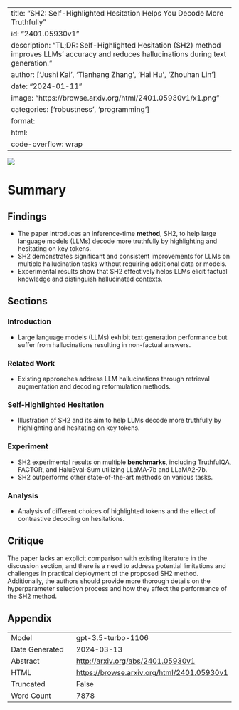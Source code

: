 
---
title: "SH2: Self-Highlighted Hesitation Helps You Decode More Truthfully"
id: "2401.05930v1"
description: "TL;DR: Self-Highlighted Hesitation (SH2) method improves LLMs' accuracy and reduces hallucinations during text generation."
author: ['Jushi Kai', 'Tianhang Zhang', 'Hai Hu', 'Zhouhan Lin']
date: "2024-01-11"
image: "https://browse.arxiv.org/html/2401.05930v1/x1.png"
categories: ['robustness', 'programming']
format:
  html:
    code-overflow: wrap
---

![](https://browse.arxiv.org/html/2401.05930v1/x1.png)

# Summary
## Findings
- The paper introduces an inference-time **method**, SH2, to help large language models (LLMs) decode more truthfully by highlighting and hesitating on key tokens.
- SH2 demonstrates significant and consistent improvements for LLMs on multiple hallucination tasks without requiring additional data or models.
- Experimental results show that SH2 effectively helps LLMs elicit factual knowledge and distinguish hallucinated contexts.

## Sections
### Introduction
- Large language models (LLMs) exhibit text generation performance but suffer from hallucinations resulting in non-factual answers.

### Related Work
- Existing approaches address LLM hallucinations through retrieval augmentation and decoding reformulation methods.

### Self-Highlighted Hesitation
- Illustration of SH2 and its aim to help LLMs decode more truthfully by highlighting and hesitating on key tokens.

### Experiment
- SH2 experimental results on multiple **benchmarks**, including TruthfulQA, FACTOR, and HaluEval-Sum utilizing LLaMA-7b and LLaMA2-7b.
- SH2 outperforms other state-of-the-art methods on various tasks.

### Analysis
- Analysis of different choices of highlighted tokens and the effect of contrastive decoding on hesitations.

## Critique
The paper lacks an explicit comparison with existing literature in the discussion section, and there is a need to address potential limitations and challenges in practical deployment of the proposed SH2 method. Additionally, the authors should provide more thorough details on the hyperparameter selection process and how they affect the performance of the SH2 method.

## Appendix

|          |          |
|----------|----------|
| Model     | gpt-3.5-turbo-1106       |
| Date Generated     | 2024-03-13       |
| Abstract | [http://arxiv.org/abs/2401.05930v1](http://arxiv.org/abs/2401.05930v1)        |
| HTML     | [https://browse.arxiv.org/html/2401.05930v1](https://browse.arxiv.org/html/2401.05930v1)       |
| Truncated       | False       |
| Word Count       | 7878       |